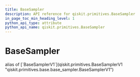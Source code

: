 ```yaml
---
title: BaseSampler
description: API reference for qiskit.primitives.BaseSampler
in_page_toc_min_heading_level: 1
python_api_type: attribute
python_api_name: qiskit.primitives.BaseSampler
---
```


# BaseSampler

<Attribute id="qiskit.primitives.BaseSampler" isDedicatedPage={true} github="https://github.com/Qiskit/qiskit/tree/stable/1.1/qiskit/primitives/base/base_sampler.py#L35-L150">
  alias of [`BaseSamplerV1`](qiskit.primitives.BaseSamplerV1 "qiskit.primitives.base.base_sampler.BaseSamplerV1")
</Attribute>

